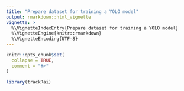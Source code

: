 ```yaml
---
title: "Prepare dataset for training a YOLO model"
output: rmarkdown::html_vignette
vignette: >
  %\VignetteIndexEntry{Prepare dataset for training a YOLO model}
  %\VignetteEngine{knitr::rmarkdown}
  %\VignetteEncoding{UTF-8}
---
```


```r
knitr::opts_chunk$set(
  collapse = TRUE,
  comment = "#>"
)
```

```r
library(trackRai)
```
